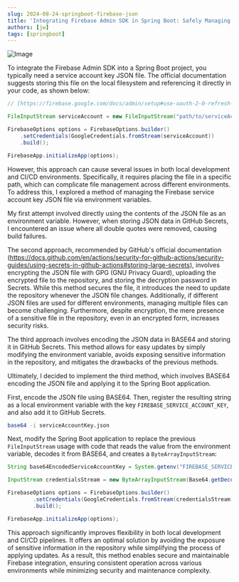 ```yaml
---
slug: 2024-08-24-springboot-firebase-json
title: 'Integrating Firebase Admin SDK in Spring Boot: Safely Managing JSON Files as Environment Variables'
authors: [jw]
tags: [springboot]
---
```


![Image](./dragonball.jpg)


To integrate the Firebase Admin SDK into a Spring Boot project, you typically need a service account key JSON file. The official documentation suggests storing this file on the local filesystem and referencing it directly in your code, as shown below:

<!-- truncate -->

```java
// [https://firebase.google.com/docs/admin/setup#use-oauth-2-0-refresh-token](https://firebase.google.com/docs/admin/setup?hl=ko#use-oauth-2-0-refresh-token)

FileInputStream serviceAccount = new FileInputStream("path/to/serviceAccountKey.json");

FirebaseOptions options = FirebaseOptions.builder()
    .setCredentials(GoogleCredentials.fromStream(serviceAccount))
    .build();

FirebaseApp.initializeApp(options);

```

However, this approach can cause several issues in both local development and CI/CD environments. Specifically, it requires placing the file in a specific path, which can complicate file management across different environments. To address this, I explored a method of managing the Firebase service account key JSON file via environment variables.

My first attempt involved directly using the contents of the JSON file as an environment variable. However, when storing JSON data in GitHub Secrets, I encountered an issue where all double quotes were removed, causing build failures.

The second approach, recommended by GitHub's official documentation (https://docs.github.com/en/actions/security-for-github-actions/security-guides/using-secrets-in-github-actions#storing-large-secrets), involves encrypting the JSON file with GPG (GNU Privacy Guard), uploading the encrypted file to the repository, and storing the decryption password in Secrets. While this method secures the file, it introduces the need to update the repository whenever the JSON file changes. Additionally, if different JSON files are used for different environments, managing multiple files can become challenging. Furthermore, despite encryption, the mere presence of a sensitive file in the repository, even in an encrypted form, increases security risks.

The third approach involves encoding the JSON data in BASE64 and storing it in GitHub Secrets. This method allows for easy updates by simply modifying the environment variable, avoids exposing sensitive information in the repository, and mitigates the drawbacks of the previous methods.

Ultimately, I decided to implement the third method, which involves BASE64 encoding the JSON file and applying it to the Spring Boot application.

First, encode the JSON file using BASE64. Then, register the resulting string as a local environment variable with the key `FIREBASE_SERVICE_ACCOUNT_KEY`, and also add it to GitHub Secrets.

```bash
base64 -i serviceAccountKey.json
```

Next, modify the Spring Boot application to replace the previous `FileInputStream` usage with code that reads the value from the environment variable, decodes it from BASE64, and creates a `ByteArrayInputStream`:

```java
String base64EncodedServiceAccountKey = System.getenv("FIREBASE_SERVICE_ACCOUNT_KEY");

InputStream credentialsStream = new ByteArrayInputStream(Base64.getDecoder().decode(base64EncodedServiceAccountKey));

FirebaseOptions options = FirebaseOptions.builder()
        .setCredentials(GoogleCredentials.fromStream(credentialsStream))
        .build();

FirebaseApp.initializeApp(options);
```

This approach significantly improves flexibility in both local development and CI/CD pipelines. It offers an optimal solution by avoiding the exposure of sensitive information in the repository while simplifying the process of applying updates. As a result, this method enables secure and maintainable Firebase integration, ensuring consistent operation across various environments while minimizing security and maintenance complexity.